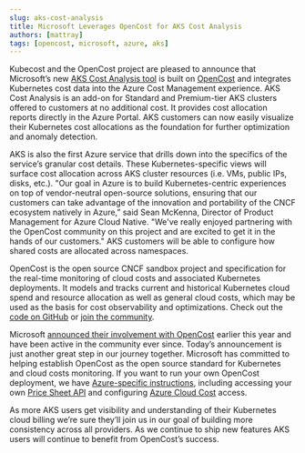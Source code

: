 ```yaml
---
slug: aks-cost-analysis
title: Microsoft Leverages OpenCost for AKS Cost Analysis
authors: [mattray]
tags: [opencost, microsoft, azure, aks]
---
```


Kubecost and the OpenCost project are pleased to announce that Microsoft’s new [AKS Cost Analysis tool](https://aka.ms/aks/cost-analysis) is built on [OpenCost](https://opencost.io) and integrates Kubernetes cost data into the Azure Cost Management experience. AKS Cost Analysis is an add-on for Standard and Premium-tier AKS clusters offered to customers at no additional cost. It provides cost allocation reports directly in the Azure Portal. AKS customers can now easily visualize their Kubernetes cost allocations as the foundation for further optimization and anomaly detection.

AKS is also the first Azure service that drills down into the specifics of the service’s granular cost details. These Kubernetes-specific views will surface cost allocation across AKS cluster resources (i.e. VMs, public IPs, disks, etc.). "Our goal in Azure is to build Kubernetes-centric experiences on top of vendor-neutral open-source solutions, ensuring that our customers can take advantage of the innovation and portability of the CNCF ecosystem natively in Azure,” said Sean McKenna, Director of Product Management for Azure Cloud Native. "We've really enjoyed partnering with the OpenCost community on this project and are excited to get it in the hands of our customers." AKS customers will be able to configure how shared costs are allocated across namespaces.

OpenCost is the open source CNCF sandbox project and specification for the real-time monitoring of cloud costs and associated Kubernetes deployments. It models and tracks current and historical Kubernetes cloud spend and resource allocation as well as general cloud costs, which may be used as the basis for cost observability and optimizations. Check out the [code on GitHub](https://github.com/opencost/opencost) or [join the community](https://www.opencost.io/docs/community).

Microsoft [announced their involvement with OpenCost](https://www.opencost.io/blog/azure-opencost) earlier this year and have been active in the community ever since. Today’s announcement is just another great step in our journey together. Microsoft has committed to helping establish OpenCost as the open source standard for Kubernetes and cloud costs monitoring. If you want to run your own OpenCost deployment, we have [Azure-specific instructions](https://www.opencost.io/docs/configuration/azure), including accessing your own [Price Sheet API](https://www.opencost.io/docs/configuration/azure#customer-specific-pricing) and configuring [Azure Cloud Cost](https://www.opencost.io/docs/configuration/azure#azure-cloud-cost-configuration) access.

As more AKS users get visibility and understanding of their Kubernetes cloud billing we’re sure they’ll join us in our goal of building more consistency across all providers. As we continue to ship new features AKS users will continue to benefit from OpenCost’s success.
